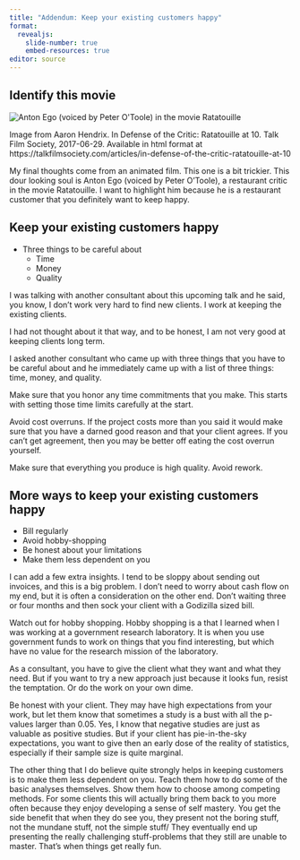 ```yaml
---
title: "Addendum: Keep your existing customers happy"
format: 
  revealjs:
    slide-number: true
    embed-resources: true
editor: source
---
```


## Identify this movie


![](ratatouille.png "Anton Ego (voiced by Peter O'Toole) in the movie Ratatouille")

::: notes
Image from Aaron Hendrix. In Defense of the Critic: Ratatouille at 10. Talk Film Society, 2017-06-29. Available in html format at https://talkfilmsociety.com/articles/in-defense-of-the-critic-ratatouille-at-10

My final thoughts come from an animated film. This one is a bit trickier. This dour looking soul is Anton Ego (voiced by Peter O'Toole), a restaurant critic in the movie Ratatouille. I want to highlight him because he is a restaurant customer that you definitely want to keep happy.
::: 

## Keep your existing customers happy

-   Three things to be careful about
    -   Time
    -   Money
    -   Quality

::: notes
I was talking with another consultant about this upcoming talk and he said, you know, I don't work very hard to find new clients. I work at keeping the existing clients.

I had not thought about it that way, and to be honest, I am not very good at keeping clients long term.

I asked another consultant who came up with three things that you have to be careful about and he immediately came up with a list of three things: time, money, and quality.

Make sure that you honor any time commitments that you make. This starts with setting those time limits carefully at the start.

Avoid cost overruns. If the project costs more than you said it would make sure that you have a darned good reason and that your client agrees. If you can't get agreement, then you may be better off eating the cost overrun yourself.

Make sure that everything you produce is high quality. Avoid rework.
:::

## More ways to keep your existing customers happy

-   Bill regularly
-   Avoid hobby-shopping
-   Be honest about your limitations
-   Make them less dependent on you

::: notes
I can add a few extra insights. I tend to be sloppy about sending out invoices, and this is a big problem. I don't need to worry about cash flow on my end, but it is often a consideration on the other end. Don't waiting three or four months and then sock your client with a Godizilla sized bill.

Watch out for hobby shopping. Hobby shopping is a that I learned when I was working at a government research laboratory. It is when you use government funds to work on things that you find interesting, but which have no value for the research mission of the laboratory.

As a consultant, you have to give the client what they want and what they need. But if you want to try a new approach just because it looks fun, resist the temptation. Or do the work on your own dime.

Be honest with your client. They may have high expectations from your work, but let them know that sometimes a study is a bust with all the p-values larger than 0.05. Yes, I know that negative studies are just as valuable as positive studies. But if your client has pie-in-the-sky expectations, you want to give then an early dose of the reality of statistics, especially if their sample size is quite marginal.

The other thing that I do believe quite strongly helps in keeping customers is to make them less dependent on you. Teach them how to do some of the basic analyses themselves. Show them how to choose among competing methods. For some clients this will actually bring them back to you more often because they enjoy developing a sense of self mastery. You get the side benefit that when they do see you, they present not the boring stuff, not the mundane stuff, not the simple stuff/ They eventually end up presenting the really challenging stuff-problems that they still are unable to master. That's when things get really fun.
:::
